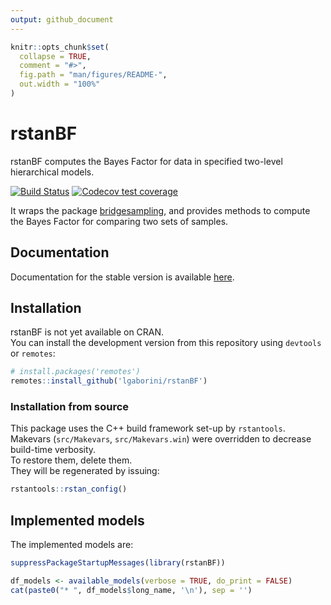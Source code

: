 ```yaml
---
output: github_document
---
```


<!-- README.md is generated from README.Rmd. Please edit that file -->

```r
knitr::opts_chunk$set(
  collapse = TRUE,
  comment = "#>",
  fig.path = "man/figures/README-",
  out.width = "100%"
)
```
# rstanBF

rstanBF computes the Bayes Factor for data in specified two-level hierarchical models.

[![Build Status](https://travis-ci.org/lgaborini/rstanBF.svg?branch=master)](https://travis-ci.org/lgaborini/rstanBF)
[![Codecov test coverage](https://codecov.io/gh/lgaborini/rstanBF/branch/master/graph/badge.svg)](https://codecov.io/gh/lgaborini/rstanBF?branch=master)

It wraps the package [bridgesampling](https://cran.r-project.org/package=bridgesampling), and provides methods to compute the Bayes Factor for comparing two sets of samples.

## Documentation

Documentation for the stable version is available [here](https://lgaborini.github.io/rstanBF/).

## Installation

rstanBF is not yet available on CRAN.    
You can install the development version from this repository using `devtools` or `remotes`:

```r
# install.packages('remotes')
remotes::install_github('lgaborini/rstanBF')
```

### Installation from source

This package uses the C++ build framework set-up by `rstantools`.  
Makevars (`src/Makevars`, `src/Makevars.win`) were overridden to decrease build-time verbosity.  
To restore them, delete them.  
They will be regenerated by issuing:

```r
rstantools::rstan_config()
```

## Implemented models

The implemented models are:

```r

suppressPackageStartupMessages(library(rstanBF))

df_models <- available_models(verbose = TRUE, do_print = FALSE)
cat(paste0("* ", df_models$long_name, '\n'), sep = '')
```

